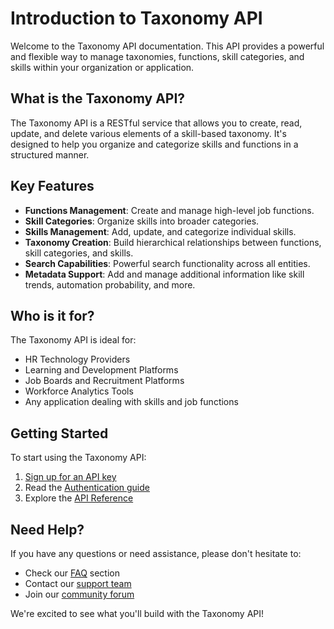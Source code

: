 

# Introduction to Taxonomy API

Welcome to the Taxonomy API documentation. This API provides a powerful and flexible way to manage taxonomies, functions, skill categories, and skills within your organization or application.

## What is the Taxonomy API?

The Taxonomy API is a RESTful service that allows you to create, read, update, and delete various elements of a skill-based taxonomy. It's designed to help you organize and categorize skills and functions in a structured manner.

## Key Features

- **Functions Management**: Create and manage high-level job functions.
- **Skill Categories**: Organize skills into broader categories.
- **Skills Management**: Add, update, and categorize individual skills.
- **Taxonomy Creation**: Build hierarchical relationships between functions, skill categories, and skills.
- **Search Capabilities**: Powerful search functionality across all entities.
- **Metadata Support**: Add and manage additional information like skill trends, automation probability, and more.

## Who is it for?

The Taxonomy API is ideal for:

- HR Technology Providers
- Learning and Development Platforms
- Job Boards and Recruitment Platforms
- Workforce Analytics Tools
- Any application dealing with skills and job functions

## Getting Started

To start using the Taxonomy API:

1. [Sign up for an API key](#)
2. Read the [Authentication guide](authentication)
3. Explore the [API Reference](api-reference)

## Need Help?

If you have any questions or need assistance, please don't hesitate to:

- Check our [FAQ](#) section
- Contact our [support team](mailto:support@yourdomain.com)
- Join our [community forum](#)

We're excited to see what you'll build with the Taxonomy API!